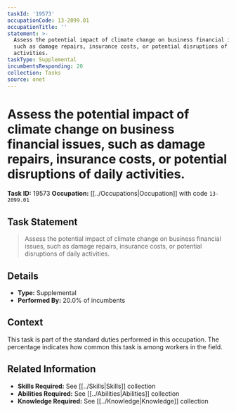 ```yaml
---
taskId: '19573'
occupationCode: 13-2099.01
occupationTitle: ''
statement: >-
  Assess the potential impact of climate change on business financial issues,
  such as damage repairs, insurance costs, or potential disruptions of daily
  activities.
taskType: Supplemental
incumbentsResponding: 20
collection: Tasks
source: onet
---
```

# Assess the potential impact of climate change on business financial issues, such as damage repairs, insurance costs, or potential disruptions of daily activities.

**Task ID:** 19573
**Occupation:** [[../Occupations|Occupation]] with code `13-2099.01`

## Task Statement

> Assess the potential impact of climate change on business financial issues, such as damage repairs, insurance costs, or potential disruptions of daily activities.

## Details

- **Type:** Supplemental
- **Performed By:** 20.0% of incumbents

## Context

This task is part of the standard duties performed in this occupation. The percentage indicates how common this task is among workers in the field.

## Related Information

- **Skills Required:** See [[../Skills|Skills]] collection
- **Abilities Required:** See [[../Abilities|Abilities]] collection
- **Knowledge Required:** See [[../Knowledge|Knowledge]] collection
